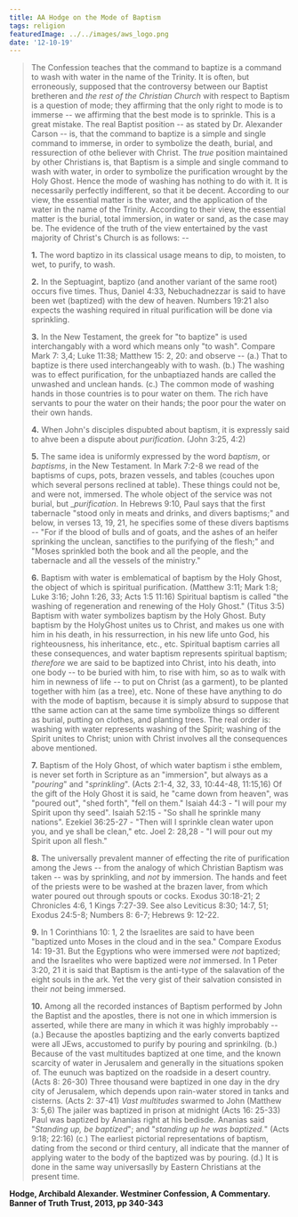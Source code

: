 ```yaml
---
title: AA Hodge on the Mode of Baptism
tags: religion
featuredImage: ../../images/aws_logo.png
date: '12-10-19'
---
```


> The Confession teaches that the command to baptize is a command to wash with water in the name of the Trinity. It is often, but erroneously, supposed that the controversy between our Baptist bretheren and _the rest of the Christian Church_ with respect to Baptism is a question of mode; they affirming that the only right to mode is to immerse -- we affirming that the best mode is to sprinkle. This is a great mistake. The real Baptist position -- as stated by Dr. Alexander Carson -- is, that the command to baptize is a simple and single command to immerse, in order to symbolize the death, burial, and ressurection of othe believer with Christ. The _true_ position maintained by other Christians is, that Baptism is a simple and single command to wash with water, in order to symbolize the purification wrought by the Holy Ghost. Hence the mode of washing has nothing to do with it. It is necessarily perfectly indifferent, so that it be decent. According to our view, the essential matter is the water, and the application of the water in the name of the Trinity. According to their view, the essential matter is the burial, total immersion, in water or sand, as the case may be. The evidence of the truth of the view entertained by the vast majority of Christ's Church is as follows: -- 
>
> **1.** The word baptizo in its classical usage means to dip, to moisten, to wet, to purify, to wash. 
>
> **2.** In the Septuagint, baptizo (and another variant of the same root) occurs five times. Thus, Daniel 4:33, Nebuchadnezzar is said to have been wet (baptized) with the dew of heaven. Numbers 19:21 also expects the washing required in ritual purification will be done via sprinkling. 
>
> **3.** In the New Testament, the greek for "to baptize" is used interchangably with a word which means only "to wash". Compare Mark 7: 3,4; Luke 11:38; Matthew 15: 2, 20: and observe -- (a.) That to baptize is there used interchangeably with to wash. (b.) The washing was to effect purification, for the unbaptiazed hands are called the unwashed and unclean hands. (c.) The common mode of washing hands in those countries is to pour water on them. The rich have servants to pour the water on their hands; the poor pour the water on their own hands.
>
> **4.** When John's disciples dispubted about baptism, it is expressly said to ahve been a dispute about _purification_. (John 3:25, 4:2)
>
> **5.** The same idea is uniformly expressed by the word _baptism_, or _baptisms_, in the New Testament. In Mark 7:2-8 we read of the baptisms of cups, pots, brazen vessels, and tables (couches upon which several persons reclined at table). These things could not be, and were not, immersed. The whole object of the service was not burial, but __purification_. In Hebrews 9:10, Paul says that the first tabernacle "stood only in meats and drinks, and divers baptisms;" and below, in verses 13, 19, 21, he specifies some of these divers baptisms -- "For if the blood of bulls and of goats, and the ashes of an heifer sprinking the unclean, sanctifies to the purifying of the flesh;" and "Moses sprinkled both the book and all the people, and the tabernacle and all the vessels of the ministry."
>
> **6.** Baptism with water is emblematical of baptism by the Holy Ghost, the object of which is spiritual purification. (Matthew 3:11; Mark 1:8; Luke 3:16; John 1:26, 33; Acts 1:5 11:16) Spiritual baptism is called "the washing of regeneration and renewing of the Holy Ghost." (Titus 3:5) Baptism with water symbolizes baptism by the Holy Ghost. Buty baptism by the HolyGhost unites us to Christ, and makes us one with him in his death, in his ressurrection, in his new life unto God, his righteousness, his inheritance, etc., etc. Spiritual baptism carries all these consequences, and water baptism represents spiritual baptism; _therefore_ we are said to be baptized into Christ, into his death, into one body -- to be buried with him, to rise with him, so as to walk with him in newness of life -- to put on Christ (as a garment), to be planted together with him (as a tree), etc. None of these have anything to do with the mode of baptism, because it is simply absurd to suppose that tthe same action can at the same time symbolize things so different as burial, putting on clothes, and planting trees. The real order is: washing with water represents washing of the Spirit; washing of the Spirit unites to Christ; union with Christ involves all the consequences above mentioned.
>
> **7.** Baptism of the Holy Ghost, of which water baptism i sthe emblem, is never set forth in Scripture as an "immersion", but always as a "_pouring_" and "_sprinkling_". (Acts 2:1-4, 32, 33, 10:44-48, 11:15,16) Of the gift of the Holy Ghost it is said, he "came down from heaven", was "poured out", "shed forth", "fell on them." Isaiah 44:3 - "I will pour my Spirit upon thy seed". Isaiah 52:15 - "So shall he sprinkle many nations". Ezekiel 36:25-27 - "Then will I sprinkle clean water upon you, and ye shall be clean," etc. Joel 2: 28,28 - "I will pour out my Spirit upon all flesh."
>
> **8.** The universally prevalent manner of effecting the rite of purification among the Jews -- from the analogy of which Christian Baptism was taken -- was by sprinkling, and _not_ by immersion. The hands and feet of the priests were to be washed at the brazen laver, from which water poured out through spouts or cocks. Exodus 30:18-21; 2 Chronicles 4:6, 1 Kings 7:27-39. See also Leviticus 8:30; 14:7, 51; Exodus 24:5-8; Numbers 8: 6-7; Hebrews 9: 12-22.
>
> **9.** In 1 Corinthians 10: 1, 2 the Israelites are said to have been "baptized unto Moses in the cloud and in the sea." Compare Exodus 14: 19-31. But the Egyptions who were immersed were _not_ baptized; and the Israelites who were baptized were _not_ immersed. In 1 Peter 3:20, 21 it is said that Baptism is the anti-type of the salavation of the eight souls in the ark. Yet the very gist of their salvation consisted in their _not_ being immersed.
>
> **10.** Among all the recorded instances of Baptism performed by John the Baptist and the apostles, there is not one in which immersion is asserted, while there are many in which it was highly improbably -- (a.) Because the apostles baptizing and the early converts baptized were all JEws, accustomed to purify by pouring and sprinkilng. (b.) Because of the vast multitudes baptized at one time, and the known scarcity of water in Jerusalem and generally in the situations spoken of. The eunuch was baptized on the roadside in a desert country. (Acts 8: 26-30) Three thousand were baptized in one day in the dry city of Jerusalem, which depends upon rain-water stored in tanks and cisterns. (Acts 2: 37-41) _Vast multitudes_ swarmed to John (Matthew 3: 5,6) The jailer was baptized in prison at midnight (Acts 16: 25-33) Paul was baptized by Ananias right at his bedisde. Ananias said "_Standing up, be baptized_"; and "_standing up he was baptized._" (Acts 9:18; 22:16) (c.) The earliest pictorial representations of baptism, dating from the second or third century, all indicate that the manner of applying water to the body of the baptized was by pouring. (d.) It is done in the same way universaslly by Eastern Christians at the present time. 

**Hodge, Archibald Alexander. Westminer Confession, A Commentary. Banner of Truth Trust, 2013, pp 340-343**